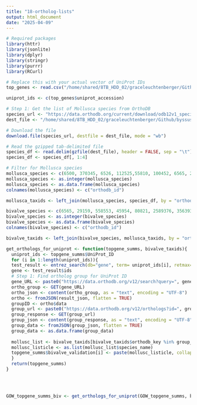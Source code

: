 ```yaml
---
title: "18-ortholog-lists"
output: html_document
date: "2025-04-09"
---
```


```r
# Required packages
library(httr)
library(jsonlite)
library(dplyr)
library(stringr)
library(purrr)
library(RCurl)
```


```r


# Replace this with your actual vector of UniProt IDs
top_genes <- read.csv("/home/shared/8TB_HDD_02/graceleuchtenberger/Github/byssus-exp-analysis/output/Top_gene_summaries/Top_50_genes/GOW_topgenes.csv")

uniprot_ids <- c(top_genes$uniprot_accession)   

# Step 1: Get the list of Mollusca species from OrthoDB
species_url <- "https://data.orthodb.org/current/download/odb12v1_species.tab.gz"
dest_file <- "/home/shared/8TB_HDD_02/graceleuchtenberger/Github/byssus-exp-analysis/output/Top_gene_summaries/ortho_species.tab.gz"

# Download the file
download.file(species_url, destfile = dest_file, mode = "wb")

# Read the gzipped tab-delimited file
species_df <- read.delim(gzfile(dest_file), header = FALSE, sep = "\t")
species_df <- species_df[, 1:4]

# Filter for Mollusca species
mollusca_species <- c(6500, 370345, 6526, 112525,55810, 100452, 6565, 29159, 558553, 45954,188477,1093978, 80821, 2589376, 703304, 1735272, 6454,36100,356393, 225164, 6596, 6573, 6604,6549,6550, 29158, 42192, 37653, 2607531, 37623, 6465, 87960, 88005, 6579, 109671, 259542, 400727, 158019, 31201, 220873, 80829, 80833)
mollusca_species <- as.integer(mollusca_species)
mollusca_species <- as.data.frame(mollusca_species)
colnames(mollusca_species) <- c("orthodb_id")

mollusca_taxids <- left_join(mollusca_species, species_df, by = "orthodb_id")

bivalve_species <- c(6565, 29159, 558553, 45954, 80821, 2589376, 356393, 6596, 6573, 6604,6549,6550, 29158, 42192, 37623, 6579, 31201, 220873, 80829, 80833)
bivalve_species <- as.integer(bivalve_species)
bivalve_species <- as.data.frame(bivalve_species)
colnames(bivalve_species) <- c("orthodb_id")

bivalve_taxids <- left_join(bivalve_species, mollusca_taxids, by = "orthodb_id")

```


```r
get_orthologs_for_uniprot <- function(topgene_summs, bivalve_taxids){
  uniprot_ids <- topgene_summs$UniProt_ID
  for (i in 1:length(uniprot_ids)){
  test_result <- entrez_search(db="gene", term= uniprot_ids[i], retmax=1, api_key="8f817031916b3cfee7ec443b712c426d9a08")
  gene <- test_result$ids
  # Step 1: Find ortholog group for UniProt ID
  gene_URL <- paste0("https://data.orthodb.org/v12/search?query=", gene,"&take=10000&level=33208")
  ortho_group <- GET(gene_URL)
  ortho_json <- content(ortho_group, as = "text", encoding = "UTF-8")
  ortho <- fromJSON(result_json, flatten = TRUE)
  groupID <- ortho$data
  group_url <- paste0("https://data.orthodb.org/v12/orthologs?id=", groupID)
  group_response <- GET(group_url)
  group_json <- content(group_response, as = "text", encoding = "UTF-8")
  group_data <- fromJSON(group_json, flatten = TRUE)
  group_data <- as.data.frame(group_data)
  
  mollusc_list <- bivalve_taxids[bivalve_taxids$orthodb_key %in% group_data$data.organism.id, c("orthodb_key", "species_name")]
  mollusc_listicle <- as.list(mollusc_list$species_name)
  topgene_summs$bivalve_validation[i] <- paste(mollusc_listicle, collapse = ", ")
  }
  return(topgene_summs)
}

  
  
```

```r
GOW_topgene_summs_biv <- get_orthologs_for_uniprot(GOW_topgene_summs, bivalve_taxids)
```

